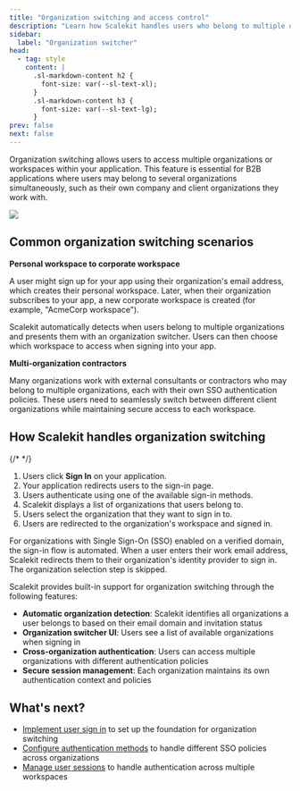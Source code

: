 ```yaml
---
title: "Organization switching and access control"
description: "Learn how Scalekit handles users who belong to multiple organizations and need to switch between different workspaces."
sidebar:
  label: "Organization switcher"
head:
  - tag: style
    content: |
      .sl-markdown-content h2 {
        font-size: var(--sl-text-xl);
      }
      .sl-markdown-content h3 {
        font-size: var(--sl-text-lg);
      }
prev: false
next: false
---
```


Organization switching allows users to access multiple organizations or workspaces within your application. This feature is essential for B2B applications where users may belong to several organizations simultaneously, such as their own company and client organizations they work with.

![](@/assets/docs/fsa/org-switcher/1-switchr.png)

## Common organization switching scenarios

**Personal workspace to corporate workspace**

A user might sign up for your app using their organization's email address, which creates their personal workspace. Later, when their organization subscribes to your app, a new corporate workspace is created (for example, "AcmeCorp workspace").

Scalekit automatically detects when users belong to multiple organizations and presents them with an organization switcher. Users can then choose which workspace to access when signing into your app.

**Multi-organization contractors**

Many organizations work with external consultants or contractors who may belong to multiple organizations, each with their own SSO authentication policies. These users need to seamlessly switch between different client organizations while maintaining secure access to each workspace.


## How Scalekit handles organization switching

{/* <!-- TODO: Add a diagram here --> */}

<Steps>

1.  Users click **Sign In** on your application.
2.  Your application redirects users to the sign-in page.
3.  Users authenticate using one of the available sign-in methods.
4.  Scalekit displays a list of organizations that users belong to.
5.  Users select the organization that they want to sign in to.
6.  Users are redirected to the organization's workspace and signed in.

</Steps>

<Aside type="note">
  For organizations with Single Sign-On (SSO) enabled on a verified domain, the sign-in flow is automated. When a user enters their work email address, Scalekit redirects them to their organization's identity provider to sign in. The organization selection step is skipped.
</Aside>

Scalekit provides built-in support for organization switching through the following features:

- **Automatic organization detection**: Scalekit identifies all organizations a user belongs to based on their email domain and invitation status
- **Organization switcher UI**: Users see a list of available organizations when signing in
- **Cross-organization authentication**: Users can access multiple organizations with different authentication policies <Badge type="tip" text="Coming soon" />
- **Secure session management**: Each organization maintains its own authentication context and policies

## What's next?

- [Implement user sign in](/fsa/guides/implement-signin/) to set up the foundation for organization switching
- [Configure authentication methods](/fsa/guides/auth-methods/) to handle different SSO policies across organizations
- [Manage user sessions](/fsa/guides/manage-session/) to handle authentication across multiple workspaces